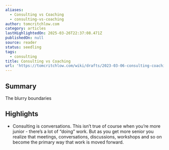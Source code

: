 ```yaml
---
aliases:
  - Consulting vs Coaching
  - consulting-vs-coaching
author: tomcritchlow.com
category: articles
lastHighlightedOn: 2025-03-26T22:37:08.471Z
publishedOn: null
source: reader
status: seedling
tags:
  - consulting
title: Consulting vs Coaching
url: 'https://tomcritchlow.com/wiki/drafts/2023-03-06-consulting-coaching/'
---
```

## Summary

The blurry boundaries

## Highlights

- Consulting is conversations. This isn’t true of course when you’re more junior - there’s a lot of “doing” work. But as you get more senior you realize that meetings, conversations, discussions, workshops and so on become the primary way that work is moved forward.
